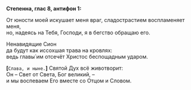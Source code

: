**Степенна, глас 8, антифон 1:**

От юности моей искушает меня враг, сладострастием воспламеняет меня,  
но, надеясь на Тебя, Господи, я в бегство обращаю его.

Ненавидящие Сион  
да будут как иссохшая трава на кровлях:  
ведь главы́ им отсечёт Христос беспощадным ударом.

**[**`Слава, и ныне.`**]** Святой Дух всё животворит:  
Он – Свет от Света, Бог великий, –  
и мы воспеваем Его вместе со Отцом и Словом.
